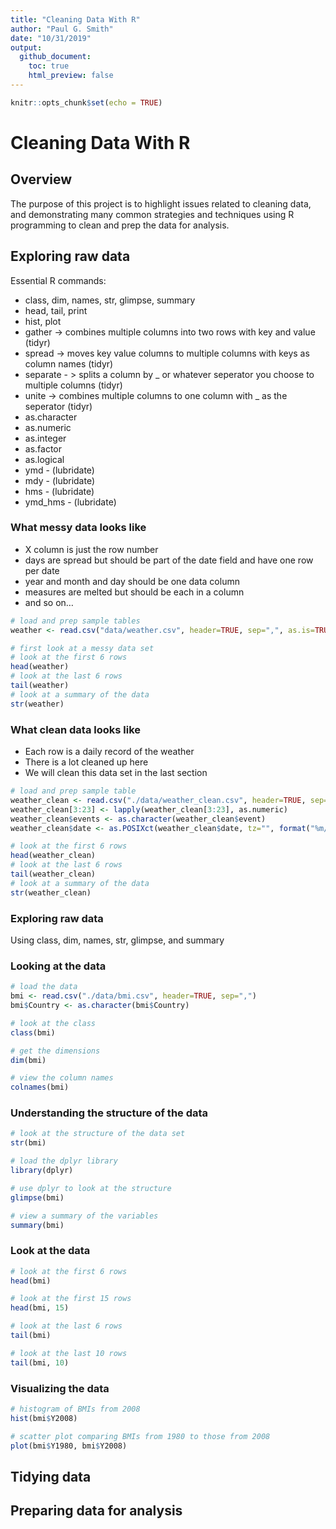 ---
title: "Cleaning Data With R"
author: "Paul G. Smith"
date: "10/31/2019"
output: 
  github_document:
    toc: true
    html_preview: false
---

```{r setup, include=FALSE}
knitr::opts_chunk$set(echo = TRUE)
```

# Cleaning Data With R
## Overview

The purpose of this project is to highlight issues related to cleaning data, and demonstrating many common strategies and techniques using R programming to clean and prep the data for analysis.

## Exploring raw data

Essential R commands:

- class, dim, names, str, glimpse, summary
- head, tail, print
- hist, plot
- gather -> combines multiple columns into two rows with key and value (tidyr)
- spread -> moves key value columns to multiple columns with keys as column names (tidyr)
- separate - > splits a column by _ or whatever seperator you choose to multiple columns (tidyr)
- unite -> combines multiple columns to one column with _ as the seperator (tidyr)
- as.character
- as.numeric
- as.integer
- as.factor
- as.logical
- ymd - (lubridate)
- mdy - (lubridate)
- hms - (lubridate)
- ymd_hms - (lubridate)

### What messy data looks like
- X column is just the row number
- days are spread but should be part of the date field and have one row per date
- year and month and day should be one data column
- measures are melted but should be each in a column
- and so on…
```{r echo=TRUE, message=TRUE, warning=TRUE}

# load and prep sample tables
weather <- read.csv("data/weather.csv", header=TRUE, sep=",", as.is=TRUE)

# first look at a messy data set
# look at the first 6 rows
head(weather)
# look at the last 6 rows
tail(weather)  
# look at a summary of the data
str(weather)
```


### What clean data looks like
- Each row is a daily record of the weather
- There is a lot cleaned up here
- We will clean this data set in the last section

```{r echo=TRUE, message=TRUE, warning=TRUE}

# load and prep sample table
weather_clean <- read.csv("./data/weather_clean.csv", header=TRUE, sep=",")
weather_clean[3:23] <- lapply(weather_clean[3:23], as.numeric)
weather_clean$events <- as.character(weather_clean$event)
weather_clean$date <- as.POSIXct(weather_clean$date, tz="", format("%m/%d/%Y"))

# look at the first 6 rows
head(weather_clean)
# look at the last 6 rows
tail(weather_clean)  
# look at a summary of the data
str(weather_clean)

```

### Exploring raw data

Using class, dim, names, str, glimpse, and summary

### Looking at the data

```{r echo=TRUE, message=TRUE, warning=TRUE}
# load the data
bmi <- read.csv("./data/bmi.csv", header=TRUE, sep=",")
bmi$Country <- as.character(bmi$Country)

# look at the class
class(bmi)

# get the dimensions
dim(bmi)

# view the column names
colnames(bmi)
```

### Understanding the structure of the data

```{r echo=TRUE, message=TRUE, warning=TRUE}
# look at the structure of the data set
str(bmi)

# load the dplyr library
library(dplyr)

# use dplyr to look at the structure
glimpse(bmi)

# view a summary of the variables
summary(bmi)

```

### Look at the data

```{r echo=TRUE, message=TRUE, warning=TRUE}

# look at the first 6 rows
head(bmi)

# look at the first 15 rows
head(bmi, 15)

# look at the last 6 rows
tail(bmi)

# look at the last 10 rows
tail(bmi, 10)
```

### Visualizing the data

```{r echo=TRUE, message=TRUE, warning=TRUE}

# histogram of BMIs from 2008
hist(bmi$Y2008)

# scatter plot comparing BMIs from 1980 to those from 2008
plot(bmi$Y1980, bmi$Y2008)
```

## Tidying data
## Preparing data for analysis


